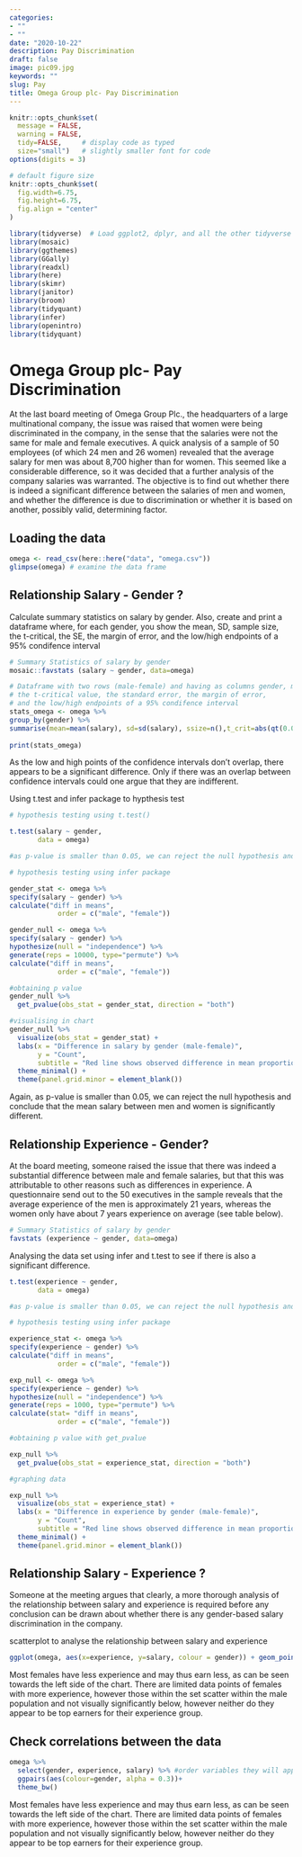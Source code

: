 ```yaml
---
categories:
- ""
- ""
date: "2020-10-22"
description: Pay Discrimination
draft: false
image: pic09.jpg
keywords: ""
slug: Pay
title: Omega Group plc- Pay Discrimination
---
```

```r
knitr::opts_chunk$set(
  message = FALSE, 
  warning = FALSE, 
  tidy=FALSE,     # display code as typed
  size="small")   # slightly smaller font for code
options(digits = 3)

# default figure size
knitr::opts_chunk$set(
  fig.width=6.75, 
  fig.height=6.75,
  fig.align = "center"
)
```

```r
library(tidyverse)  # Load ggplot2, dplyr, and all the other tidyverse packages
library(mosaic)
library(ggthemes)
library(GGally)
library(readxl)
library(here)
library(skimr)
library(janitor)
library(broom)
library(tidyquant)
library(infer)
library(openintro)
library(tidyquant)
```

# Omega Group plc- Pay Discrimination


At the last board meeting of Omega Group Plc., the headquarters of a large multinational company, the issue was raised that women were being discriminated in the company, in the sense that the salaries were not the same for male and female executives. A quick analysis of a sample of 50 employees (of which 24 men and 26 women) revealed that the average salary for men was about 8,700 higher than for women. This seemed like a considerable difference, so it was decided that a further analysis of the company salaries was warranted. The objective is to find out whether there is indeed a significant difference between the salaries of men and women, and whether the difference is due to discrimination or whether it is based on another, possibly valid, determining factor. 

## Loading the data


```r
omega <- read_csv(here::here("data", "omega.csv"))
glimpse(omega) # examine the data frame
```

## Relationship Salary - Gender ?

Calculate summary statistics on salary by gender. Also, create and print a dataframe where, for each gender, you show the mean, SD, sample size, the t-critical, the SE, the margin of error, and the low/high endpoints of a 95% condifence interval

```r
# Summary Statistics of salary by gender
mosaic::favstats (salary ~ gender, data=omega)

# Dataframe with two rows (male-female) and having as columns gender, mean, SD, sample size, 
# the t-critical value, the standard error, the margin of error, 
# and the low/high endpoints of a 95% condifence interval
stats_omega <- omega %>%
group_by(gender) %>%
summarise(mean=mean(salary), sd=sd(salary), ssize=n(),t_crit=abs(qt(0.05/2, ssize-1)), se_salary= sd/sqrt(ssize), margin_of_error= qt(0.975,ssize-1) * se_salary, conf_low=mean-margin_of_error, conf_high=mean+margin_of_error)
  
print(stats_omega)


```

As the low and high points of the confidence intervals don't overlap, there appears to be a significant difference. Only if there was an overlap between confidence intervals could one argue that they are indifferent.

Using t.test and infer package to hypthesis test

```r
# hypothesis testing using t.test() 

t.test(salary ~ gender, 
       data = omega)

#as p-value is smaller than 0.05, we can reject the null hypothesis and conclude that the mean salary between men and women is significantly different. 

# hypothesis testing using infer package

gender_stat <- omega %>% 
specify(salary ~ gender) %>% 
calculate("diff in means", 
            order = c("male", "female"))

gender_null <- omega %>% 
specify(salary ~ gender) %>% 
hypothesize(null = "independence") %>% 
generate(reps = 10000, type="permute") %>%  
calculate("diff in means", 
            order = c("male", "female"))

#obtaining p value
gender_null %>% 
  get_pvalue(obs_stat = gender_stat, direction = "both")

#visualising in chart
gender_null %>% 
  visualize(obs_stat = gender_stat) + 
  labs(x = "Difference in salary by gender (male-female)",
       y = "Count",
       subtitle = "Red line shows observed difference in mean proportions") +
  theme_minimal() +
  theme(panel.grid.minor = element_blank())
```

Again, as p-value is smaller than 0.05, we can reject the null hypothesis and conclude that the mean salary between men and women is significantly different.


## Relationship Experience - Gender?

At the board meeting, someone raised the issue that there was indeed a substantial difference between male and female salaries, but that this was attributable to other reasons such as differences in experience. A questionnaire send out to the 50 executives in the sample reveals that the average experience of the men is approximately 21 years, whereas the women only have about 7 years experience on average (see table below).

```r
# Summary Statistics of salary by gender
favstats (experience ~ gender, data=omega)

```

Analysing the data set using infer and t.test to see if there is also a significant difference. 
```r
t.test(experience ~ gender, 
       data = omega)

#as p-value is smaller than 0.05, we can reject the null hypothesis and conclude that the mean experience between men and women is significantly different.

# hypothesis testing using infer package

experience_stat <- omega %>% 
specify(experience ~ gender) %>% 
calculate("diff in means", 
            order = c("male", "female"))

exp_null <- omega %>% 
specify(experience ~ gender) %>% 
hypothesize(null = "independence") %>% 
generate(reps = 1000, type="permute") %>%  
calculate(stat= "diff in means", 
            order = c("male", "female"))

#obtaining p value with get_pvalue

exp_null %>% 
  get_pvalue(obs_stat = experience_stat, direction = "both")

#graphing data

exp_null %>% 
  visualize(obs_stat = experience_stat) + 
  labs(x = "Difference in experience by gender (male-female)",
       y = "Count",
       subtitle = "Red line shows observed difference in mean proportions") +
  theme_minimal() +
  theme(panel.grid.minor = element_blank())
```



## Relationship Salary - Experience ?

Someone at the meeting argues that clearly, a more thorough analysis of the relationship between salary and experience is required before any conclusion can be drawn about whether there is any gender-based salary discrimination in the company.

scatterplot to analyse the relationship between salary and experience


```r

ggplot(omega, aes(x=experience, y=salary, colour = gender)) + geom_point() + labs(title="Relationship between salary and experience", y= "Salary", x="Experience in years") 

```

Most females have less experience and may thus earn less, as can be seen towards the left side of the chart. There are limited data points of females with more experience, however those within the set scatter within the male population and not visually significantly below, however neither do they appear to be top earners for their experience group.

## Check correlations between the data

```r
omega %>% 
  select(gender, experience, salary) %>% #order variables they will appear in ggpairs()
  ggpairs(aes(colour=gender, alpha = 0.3))+
  theme_bw()
```

Most females have less experience and may thus earn less, as can be seen towards the left side of the chart. There are limited data points of females with more experience, however those within the set scatter within the male population and not visually significantly below, however neither do they appear to be top earners for their experience group.


